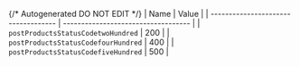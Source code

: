 {/* Autogenerated DO NOT EDIT  */}
| Name                                | Value                               |
| ----------------------------------- | ----------------------------------- |
| `postProductsStatusCodetwoHundred`  | 200                                 |
| `postProductsStatusCodefourHundred` | 400                                 |
| `postProductsStatusCodefiveHundred` | 500                                 |